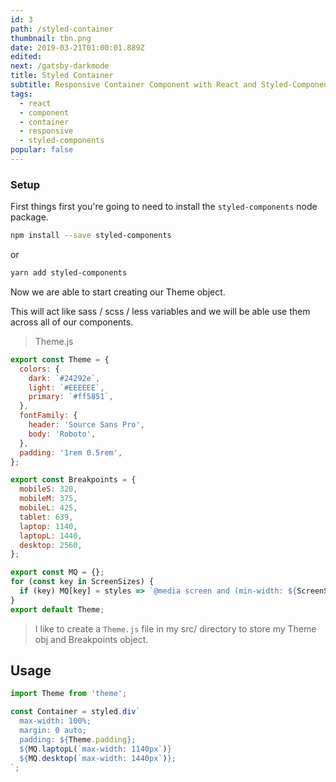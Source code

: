 ```yaml
---
id: 3
path: /styled-container
thumbnail: tbn.png
date: 2019-03-21T01:00:01.889Z
edited:
next: /gatsby-darkmode
title: Styled Container
subtitle: Responsive Container Component with React and Styled-Components.
tags:
  - react
  - component
  - container
  - responsive
  - styled-components
popular: false
---
```


### Setup

First things first you're going to need to install the `styled-components` node package.

```bash
npm install --save styled-components
```

or

```bash
yarn add styled-components
```

Now we are able to start creating our Theme object.

This will act like sass / scss / less variables and we will be able use them across all of our components.

> Theme.js

```javascript
export const Theme = {
  colors: {
    dark: `#24292e`,
    light: `#EEEEEE`,
    primary: `#ff5851`,
  },
  fontFamily: {
    header: 'Source Sans Pro',
    body: 'Roboto',
  },
  padding: '1rem 0.5rem',
};
```

```javascript
export const Breakpoints = {
  mobileS: 320,
  mobileM: 375,
  mobileL: 425,
  tablet: 639,
  laptop: 1140,
  laptopL: 1440,
  desktop: 2560,
};
```

```javascript
export const MQ = {};
for (const key in ScreenSizes) {
  if (key) MQ[key] = styles => `@media screen and (min-width: ${ScreenSizes[key]}px) { ${styles} }`;
}
export default Theme;
```

> I like to create a `Theme.js` file in my src/ directory to store my Theme obj and Breakpoints object.

## Usage

```javascript
import Theme from 'theme';

const Container = styled.div`
  max-width: 100%;
  margin: 0 auto;
  padding: ${Theme.padding};
  ${MQ.laptopL(`max-width: 1140px`)}
  ${MQ.desktop(`max-width: 1440px`)};
`;
```
